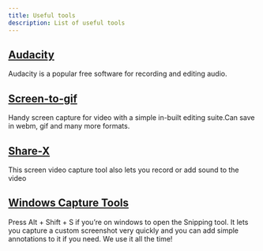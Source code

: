 ```yaml
---
title: Useful tools
description: List of useful tools
---
```


## <a href="https://www.audacityteam.org/" target="_blank">Audacity</a>
Audacity is a popular free software for recording and editing audio.

## <a href="https://www.screentogif.com/" target="_blank">Screen-to-gif</a>
Handy screen capture for video with a simple in-built editing suite.Can save in webm, gif and many more formats.

## <a href="https://getsharex.com/" target="_blank">Share-X</a>
This screen video capture tool also lets you record or add sound to the video

## <a href="https://support.microsoft.com/en-us/windows/use-snipping-tool-to-capture-screenshots-00246869-1843-655f-f220-97299b865f6b#:~:text=Press%20Windows%20logo%20key%20%2B%20Shift%20%2B%20S.,Press%20Print%20Screen%20(PrtSc)." target="_blank">Windows Capture Tools</a>
Press Alt + Shift + S if you’re on windows to open the Snipping tool. It lets you capture a custom screenshot very quickly and you can add simple annotations to it if you need. We use it all the time!



